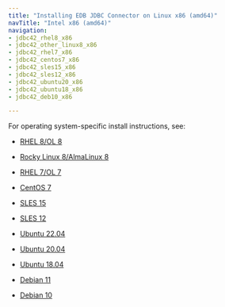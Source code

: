 ```yaml
---
title: "Installing EDB JDBC Connector on Linux x86 (amd64)"
navTitle: "Intel x86 (amd64)"
navigation:
- jdbc42_rhel8_x86
- jdbc42_other_linux8_x86
- jdbc42_rhel7_x86
- jdbc42_centos7_x86
- jdbc42_sles15_x86
- jdbc42_sles12_x86
- jdbc42_ubuntu20_x86
- jdbc42_ubuntu18_x86
- jdbc42_deb10_x86

---
```


For operating system-specific install instructions, see:

  - [RHEL 8/OL 8](jdbc42_rhel8_x86)

  - [Rocky Linux 8/AlmaLinux 8](jdbc42_other_linux8_x86)
  - [RHEL 7/OL 7](jdbc42_rhel7_x86)
  - [CentOS 7](jdbc42_centos7_x86)
  - [SLES 15](jdbc42_sles15_x86)
  - [SLES 12](jdbc42_sles12_x86)
  - [Ubuntu 22.04](jdbc42_ubuntu22_x86)
  - [Ubuntu 20.04](jdbc42_ubuntu20_x86)
  - [Ubuntu 18.04](jdbc42_ubuntu18_x86)
  - [Debian 11](jdbc42_deb11_x86)
  - [Debian 10](jdbc42_deb10_x86)

